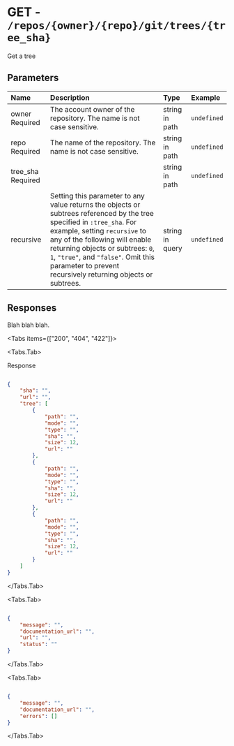 
# GET - `/repos/{owner}/{repo}/git/trees/{tree_sha}`

Get a tree

## Parameters

| Name | Description | Type | Example |
| :---- | :---- | :---- | :---- |
| owner <span class="bg-blue-100 text-blue-800 text-xs font-medium me-2 px-2.5 py-0.5 rounded dark:bg-blue-900 dark:text-blue-300">Required</span> | The account owner of the repository. The name is not case sensitive. | string in path | `undefined` |
| repo <span class="bg-blue-100 text-blue-800 text-xs font-medium me-2 px-2.5 py-0.5 rounded dark:bg-blue-900 dark:text-blue-300">Required</span> | The name of the repository. The name is not case sensitive. | string in path | `undefined` |
| tree_sha <span class="bg-blue-100 text-blue-800 text-xs font-medium me-2 px-2.5 py-0.5 rounded dark:bg-blue-900 dark:text-blue-300">Required</span> |  | string in path | `undefined` |
| recursive  | Setting this parameter to any value returns the objects or subtrees referenced by the tree specified in `:tree_sha`. For example, setting `recursive` to any of the following will enable returning objects or subtrees: `0`, `1`, `"true"`, and `"false"`. Omit this parameter to prevent recursively returning objects or subtrees. | string in query | `undefined` |

## Responses

Blah blah blah.

<Tabs items={["200", "404", "422"]}>

<Tabs.Tab>

Response

```json

{
    "sha": "",
    "url": "",
    "tree": [
        {
            "path": "",
            "mode": "",
            "type": "",
            "sha": "",
            "size": 12,
            "url": ""
        },
        {
            "path": "",
            "mode": "",
            "type": "",
            "sha": "",
            "size": 12,
            "url": ""
        },
        {
            "path": "",
            "mode": "",
            "type": "",
            "sha": "",
            "size": 12,
            "url": ""
        }
    ]
}

```

</Tabs.Tab>

<Tabs.Tab>



```json

{
    "message": "",
    "documentation_url": "",
    "url": "",
    "status": ""
}

```

</Tabs.Tab>

<Tabs.Tab>



```json

{
    "message": "",
    "documentation_url": "",
    "errors": []
}

```

</Tabs.Tab>

</Tabs>